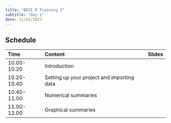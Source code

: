 ```yaml
---
title: "BDSI R Training I"
subtitle: "Day 1"
date: 11/02/2023
---
```



## Schedule

Time | Content | Slides
:-----------|:-----------------|:---|
10.00-10.20 | Introduction |   |  
10.20-10.40 | Setting up your project and importing data |   |
10.40-11.00 | Numerical summaries |   |
11.00-12.00 | Graphical summaries |   |
